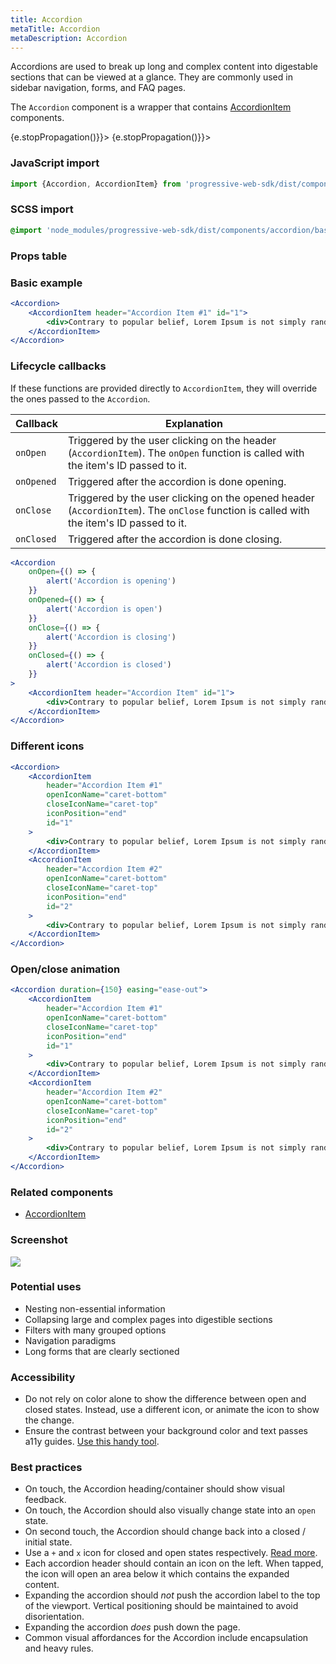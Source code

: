 ```yaml
---
title: Accordion
metaTitle: Accordion
metaDescription: Accordion
---
```



<div class="component-intro">

Accordions are used to break up long and complex content into digestable sections that can be viewed at a glance. They are commonly used in sidebar navigation, forms, and FAQ pages.

The `Accordion` component is a wrapper that contains [AccordionItem](AccordionItem) components.

</div>

<div onClick={(e) => {e.stopPropagation()}}>
<Tabs activeIndex={0} className="devcenter">
<TabsPanel title="Code" onClick={(e) => {e.stopPropagation()}}>

### JavaScript import

```jsx
import {Accordion, AccordionItem} from 'progressive-web-sdk/dist/components/accordion'
```

### SCSS import

```scss
@import 'node_modules/progressive-web-sdk/dist/components/accordion/base';
```

### Props table

<PropsTable propMetaData={props.componentMetadata.childrenComponentProp} />

### Basic example

```jsx react-live=true
<Accordion>
    <AccordionItem header="Accordion Item #1" id="1">
        <div>Contrary to popular belief, Lorem Ipsum is not simply random text.</div>
    </AccordionItem>
</Accordion>
```

### Lifecycle callbacks

If these functions are provided directly to `AccordionItem`, they will override the ones passed to the `Accordion`.

| Callback   | Explanation                                                                                                                              |
| ---------- | ---------------------------------------------------------------------------------------------------------------------------------------- |
| `onOpen`   | Triggered by the user clicking on the header (`AccordionItem`). The `onOpen` function is called with the item's ID passed to it.         |
| `onOpened` | Triggered after the accordion is done opening.                                                                                           |
| `onClose`  | Triggered by the user clicking on the opened header (`AccordionItem`). The `onClose` function is called with the item's ID passed to it. |
| `onClosed` | Triggered after the accordion is done closing.                                                                                           |

```jsx react-live=true
<Accordion
    onOpen={() => {
        alert('Accordion is opening')
    }}
    onOpened={() => {
        alert('Accordion is open')
    }}
    onClose={() => {
        alert('Accordion is closing')
    }}
    onClosed={() => {
        alert('Accordion is closed')
    }}
>
    <AccordionItem header="Accordion Item" id="1">
        <div>Contrary to popular belief, Lorem Ipsum is not simply random text.</div>
    </AccordionItem>
</Accordion>
```

### Different icons

```jsx react-live=true
<Accordion>
    <AccordionItem
        header="Accordion Item #1"
        openIconName="caret-bottom"
        closeIconName="caret-top"
        iconPosition="end"
        id="1"
    >
        <div>Contrary to popular belief, Lorem Ipsum is not simply random text.</div>
    </AccordionItem>
    <AccordionItem
        header="Accordion Item #2"
        openIconName="caret-bottom"
        closeIconName="caret-top"
        iconPosition="end"
        id="2"
    >
        <div>Contrary to popular belief, Lorem Ipsum is not simply random text.</div>
    </AccordionItem>
</Accordion>
```

### Open/close animation

```jsx react-live=true
<Accordion duration={150} easing="ease-out">
    <AccordionItem
        header="Accordion Item #1"
        openIconName="caret-bottom"
        closeIconName="caret-top"
        iconPosition="end"
        id="1"
    >
        <div>Contrary to popular belief, Lorem Ipsum is not simply random text.</div>
    </AccordionItem>
    <AccordionItem
        header="Accordion Item #2"
        openIconName="caret-bottom"
        closeIconName="caret-top"
        iconPosition="end"
        id="2"
    >
        <div>Contrary to popular belief, Lorem Ipsum is not simply random text.</div>
    </AccordionItem>
</Accordion>
```

</TabsPanel>
<TabsPanel title="Design" class="markdown">

### Related components
- [AccordionItem](AccordionItem)

### Screenshot

![](./images/components/accordion/accordion-uikit.png)

### Potential uses

-   Nesting non-essential information
-   Collapsing large and complex pages into digestible sections
-   Filters with many grouped options
-   Navigation paradigms
-   Long forms that are clearly sectioned

### Accessibility

-   Do not rely on color alone to show the difference between open and closed states. Instead, use a different icon, or animate the icon to show the change.
-   Ensure the contrast between your background color and text passes a11y guides. [Use this handy tool](http://www.contrastchecker.com).

### Best practices

-   On touch, the Accordion heading/container should show visual feedback.
-   On touch, the Accordion should also visually change state into an `open` state.
-   On second touch, the Accordion should change back into a closed / initial state.
-   Use a `+` and `x` icon for closed and open states respectively. [Read more](https://www.viget.com/articles/testing-accordion-menu-designs-iconography).
-   Each accordion header should contain an icon on the left. When tapped, the icon will open an area below it which contains the expanded content.
-   Expanding the accordion should _not_ push the accordion label to the top of the viewport. Vertical positioning should be maintained to avoid disorientation.
-   Expanding the accordion _does_ push down the page.
-   Common visual affordances for the Accordion include encapsulation and heavy rules.

</TabsPanel>
</Tabs>
</div>